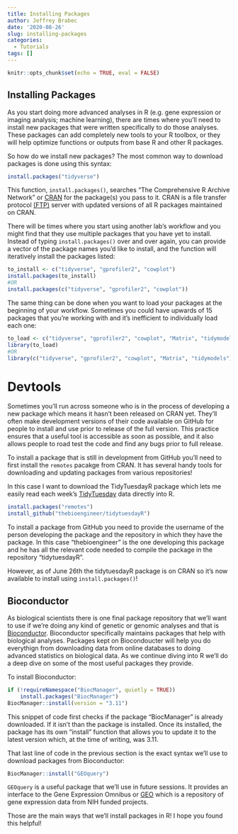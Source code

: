 ```yaml
---
title: Installing Packages
author: Jeffrey Brabec
date: '2020-08-26'
slug: installing-packages
categories:
  - Tutorials
tags: []
---
```


```r
knitr::opts_chunk$set(echo = TRUE, eval = FALSE)
```


## Installing Packages

As you start doing more advanced analyses in R (e.g. gene expression or imaging analysis; machine learning), there are times where you'll need to install new packages that were written specifically to do those analyses. These packages can add completely new tools to your R toolbox, or they will help optimize functions or outputs from base R and other R packages. 

So how do we install new packages? The most common way to download packages is done using this syntax:
```r
install.packages("tidyverse")
```

This function, `install.packages()`, searches "The Comprehensive R Archive Network" or [CRAN](https://cran.r-project.org) for the package(s) you pass to it. CRAN is a file transfer protocol [(FTP)](https://en.wikipedia.org/wiki/File_Transfer_Protocol) server with updated versions of all R packages maintained on CRAN.

There will be times where you start using another lab's workflow and you might find that they use multiple packages that you have yet to install. Instead of typing `install.packages()` over and over again, you can provide a vector of the package names you'd like to install, and the function will iteratively install the packages listed:
```r
to_install <- c("tidyverse", "gprofiler2", "cowplot")
install.packages(to_install)
#OR
install.packages(c("tidyverse", "gprofiler2", "cowplot"))
```

The same thing can be done when you want to load your packages at the beginning of your workflow. Sometimes you could have upwards of 15 packages that you're working with and it's inefficient to individually load each one:
```r
to_load <- c("tidyverse", "gprofiler2", "cowplot", "Matrix", "tidymodels")
library(to_load)
#OR
library(c("tidyverse", "gprofiler2", "cowplot", "Matrix", "tidymodels"))
```

# Devtools
Sometimes you'll run across someone who is in the process of developing a new package which means it hasn't been released on CRAN yet. They'll often make development versions of their code available on GitHub for people to install and use prior to release of the full version. This practice ensures that a useful tool is accessible as soon as possible, and it also allows people to road test the code and find any bugs prior to full release.

To install a package that is still in development from GitHub you'll need to first install the `remotes` pacakge from CRAN. It has several handy tools for downloading and updating packages from various repositories!

In this case I want to download the TidyTuesdayR package which lets me easily read each week's [TidyTuesday](https://github.com/rfordatascience/tidytuesday) data directly into R.
```r
install.packages("remotes")
install_github("thebioengineer/tidytuesdayR") 
```
To install a package from GitHub you need to provide the username of the person developing the package and the repository in which they have the package. In this case "thebioengineer" is the one developing this package and he has all the relevant code needed to compile the package in the repository "tidytuesdayR". 

However, as of June 26th the tidytuesdayR package is on CRAN so it's now available to install using `install.packages()`!

## Bioconductor

As biological scientists there is one final package repository that we'll want to use if we're doing any kind of genetic or genomic analyses and that is [Bioconductor](http://bioconductor.org). Bioconductor specifically maintains packages that help with biological analyses. Packages kept on Biocondoucter will help you do everythign from downloading data from online databases to doing advanced statistics on biological data. As we continue diving into R we'll do a deep dive on some of the most useful packages they provide. 

To install Bioconductor:
```r
if (!requireNamespace("BiocManager", quietly = TRUE)) 
    install.packages("BiocManager")
BiocManager::install(version = "3.11")
```

This snippet of code first checks if the package "BiocManager" is already downloaded. If it isn't than the package is installed. Once its installed, the package has its own "install" function that allows you to update it to the latest version which, at the time of writing, was 3.11.

That last line of code in the previous section is the exact syntax we'll use to download packages from Bioconductor:
```r
BiocManager::install("GEOquery")
```

`GEOquery` is a useful package that we'll use in future sessions. It provides an interface to the Gene Expression Omnibus or [GEO](https://www.ncbi.nlm.nih.gov/geo/) which is a repository of gene expression data from NIH funded projects.

Those are the main ways that we'll install packages in R! I hope you found this helpful!